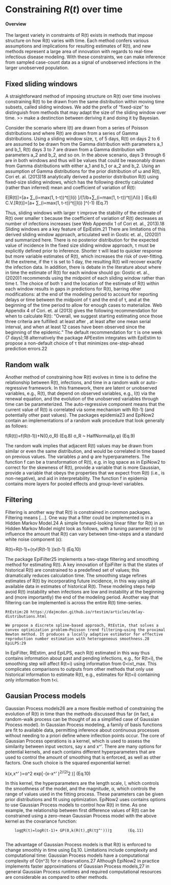 # Constraining $R(t)$ over time {#sec-top .unnumbered}

#### Overview

The largest variety in constraints of R(t) exists in methods that impose structure on how R(t) varies with time. Each method confers various assumptions and implications for resulting estimates of R(t), and new methods represent a large area of innovation with regards to real-time infectious disease modeling. With these constraints, we can make inference from sampled case-count data as a signal of unobserved infections in the larger unobserved population. 

## Fixed sliding windows {#sec-fixedwindow}

A straightforward method of imposing structure on R(t) over time involves constraining R(t) to be drawn from the same distribution within moving time subsets, called sliding windows. We add the prefix of “fixed-size” to distinguish from methods that may adapt the size of the sliding window over time. >> make a destinction between deriving it and doing it by Bayesian.

Consider the scenario where I(t) are drawn from a series of Poisson distributions and where R(t)  are drawn from a series of Gamma distributions. Using a sliding window size, τ, of 5 days, R(t) on days 2 to 6 are assumed to be drawn from the Gamma distribution with parameters a_1 and b_1, R(t)  days 3 to 7 are drawn from a Gamma distribution with parameters a_2 and b_2, and so on. In the above scenario, days 3 through 6 are in both windows and thus will be values that could be reasonably drawn from Gamma distributions with either a_1 and b_1 or a_2 and b_2. Using an assumption of Gamma distributions for the prior distribution of ω and R(t), Cori et. al. (2013)18 analytically derived a posterior distribution R(t) using fixed-size sliding windows, which has the following directly calculated (rather than inferred) mean and coefficient of variation of R(t):

E[R(t)]=[a+ ∑_(i=max⁡(1,   t-τ))^t▒I(i) ]/[1/b+∑_(i=max⁡(1,   t-τ))^t▒Λ(i) ]     			(Eq.6)
C.V.[R(t)]=[a+ ∑_(i=max⁡(1,   t-τ))^t▒I(i) ]^(-1)    			(Eq.7)

Thus, sliding windows with larger τ improve the stability of the estimate of R(t) over smaller τ because the coefficient of variation of R(t) decreases as number of infections increases (see Web Appendix 1 of Cori et. al., 2013).18 Sliding windows are a key feature of EpiEstim.21 There are limitations of this derived sliding window approach, articulated well in Gostic et. al., (2020)1 and summarized here. There is no posterior distribution for the expected value of incidence In the fixed size sliding window approach, τ must be explicitly defined prior to inference. Shorter τ will lead to quicker response but more variable estimates of R(t), which increases the risk of over-fitting. At the extreme, if the τ is set to 1 day, the resulting R(t) will recover exactly the infection data. In addition, there is debate in the literature about where in time the estimate of R(t) for each window should go: Gostic et. al., (2020)1 recommends using the midpoint of each sliding window rather than time t. The choice of both τ and the location of the estimate of R(t) within each window results in gaps in predictions for R(t), barring other modifications: at the end of the modeling period to account for reporting delays or time between the midpoint of τ and the end of τ, and at the beginning of the time period to allow for enough cases to materialize. Web Appendix 4 of Cori. et. al (2013) gives the following recommendation for when to calculate R(t): “Overall, we suggest starting estimating   once those three criteria are fulfilled: at least after  , at least after one mean serial interval, and when at least 12 cases have been observed since the beginning of the epidemic.” The default recommendation for τ is one week (7 days);18 alternatively the package APEestim integrates with EpiEstim to propose a non-default choice of τ that minimizes one-step-ahead prediction errors.22 

## Random walk {#sec-randomwalk}

Another method of constraining how R(t)  evolves in time is to define the relationship between R(t), infections, and time in a random walk or auto-regressive framework. In this framework, there are latent or unobserved variables, e.g., R(t), that depend on observed variables, e.g., I(t)  via the renewal equation, and the evolution of the unobserved variables through time can be parameterized. The auto-regressive component means that the current value of R(t) is correlated via some mechanism with R(t-1) (and potentially other past values). The packages epidemia23 and EpiNow2 contain an implementations of a random walk procedure that look generally as follows:

f(R(t))=f(R(t-1))+N(0,σ_R) 		(Eq.8)
σ_R  ~ HalfNormal(ρ,φ)			(Eq.9)

The random walk implies that adjacent R(t) values may be drawn from similar or even the same distribution, and would be correlated in time based on previous values. The variables ρ and φ are hyperparameters. The function f can be a transformation of R(t), e.g. in log space as in EpiNow2 to correct for the skewness of R(t), provide a variable that is more Gaussian, provide a variable that obeys the properties that we expect from R(t) (i.e., is non-negative), and aid in interpretability. The function f in epidemia contains more layers for pooled effects and group-level variables. 

## Filtering {#sec-filtering}

Filtering is another way that R(t) is constrained in common packages. Filtering means […]. One way that a filter could be implemented is in a Hidden Markov Model.24 A simple forward-looking linear filter for R(t)  in an Hidden Markov Model might look as follows, with a tuning parameter (η) to influence the amount that R(t) can vary between time-steps and a standard white noise component (ϵ): 

R(t)=R(t-1)+(η√(R(t-1) ))ϵ(t-1)		(Eq.10)

The package EpiFilter25 implements a two-stage filtering and smoothing method for estimating R(t). A key innovation of EpiFilter is that the states of historical R(t) are constrained to a predefined set of values; this dramatically reduces calculation time. The smoothing stage refines estimates of R(t) by incorporating future incidence, in this way using all available data in estimates of historical R(t). These modeling steps help avoid R(t) instability when infections are low and instability at the beginning and (more importantly) the end of the modeling period. 
Another way that filtering can be implemented is across the entire R(t) time-series. 

	RtEstim:28 https://dajmcdon.github.io/rtestim/articles/delay-distributions.html
	
	We propose a discrete spline-based approach, RtEstim, that solves a convex optimization problem—Poisson trend filtering—using the proximal Newton method. It produces a locally adaptive estimator for effective reproduction number estimation with heterogeneous smoothness.28
	EpiLPS:29

In EpiFilter, RtEstim, and EpiLPS, each R(t) estimated in this way thus contains information about past and pending infections, e.g., for R(t=i), the smoothing step will affect R(t=i) using information from 0<i≤t_max. This complicates comparisons to outputs from other methods that only use historical information to estimate R(t), e.g., estimates for R(t=i)  containing only information from t<i. 

## Gausian Process models {#sec-gaussianprocess}

Gaussian Process models26 are a more flexible method of constraining the evolution of R(t)  in time than the methods discussed thus far (in fact, a random-walk process can be thought of as a simplified case of Gaussian Process model).  In Gaussian Process modeling, a family of basis functions are fit to available data, permitting inference about continuous processes without needing to a priori define where inflection points occur. The core of Gaussian Process operations is a kernel, which is used to assess the similarity between input vectors, say x and x^'. There are many options for potential kernels, and each contains different hyperparameters that are used to control the amount of smoothing that is enforced, as well as other factors. One such choice is the squared exponential kernel:

k(x,x^' )=α^2   exp⁡[-(x-x^' )^2/(2l^2 )] 		(Eq.10)

In this kernel, the hyperparameters are the length scale, l, which controls the smoothness of the model, and the magnitude, α, which controls the range of values used in the fitting process. These parameters can be given prior distributions and fit using optimization. EpiNow2 uses contains options to use Gaussian Process models to control how R(t)  in time. As one example, the relationship between first difference values of R(t) can be constrained using a zero-mean Gaussian Process model with the above kernel as the covariance function:

		log⁡〖R(t)=log⁡R(t-1)+ GP(0,k(R(t),〖R(t〗^')))〗		(Eq.11)
		
The advantage of Gaussian Process models is that R(t) is enforced to change smoothly in time using Eq.10. Limitations include complexity and computational time: Gaussian Process models have a computational complexity of O(n^3) for n observations.27  Although EpiNow2 in practice implements faster approximations of Gaussian Process models,27 in general Gaussian Process runtimes and required computational resources are considerable as compared to other methods.


